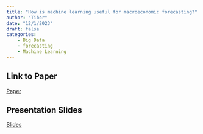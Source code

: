 ```yaml
---
title: "How is machine learning useful for macroeconomic forecasting?"
author: "Tibor"
date: "12/1/2023"
draft: false
categories: 
    - Big Data
    - forecasting
    - Machine Learning
---
```


## Link to Paper
[Paper](https://onlinelibrary.wiley.com/doi/abs/10.1002/jae.2910)  

## Presentation Slides
[Slides](https://github.com/HW-Econ/HW-Econ.github.io/blob/385565a96cdfaefa167b487e3456eddc67a5b3fb/posts/files/RG_ML4Forecast_UPLOAD.pdf)
